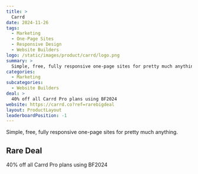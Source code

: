 ```yaml
---
title: >
  Carrd
date: 2024-11-26
tags:
  - Marketing
  - One-Page Sites
  - Responsive Design
  - Website Builders
logo: /static/images/product/carrd/logo.png
summary: >
  Simple, free, fully responsive one-page sites for pretty much anything.
categories:
  - Marketing
subcategories:
  - Website Builders
deal: >
  40% off all Carrd Pro plans using BF2024
website: https://carrd.co?ref=rarebigdeal
layout: ProductLayout
leaderboardPosition: -1
---
```

Simple, free, fully responsive one-page sites for pretty much anything.

## Rare Deal

40% off all Carrd Pro plans using BF2024
